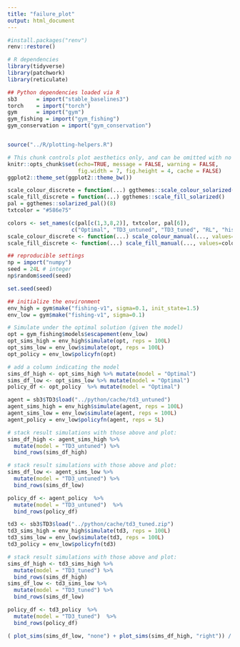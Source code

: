 ```yaml
---
title: "failure_plot"
output: html_document
---
```


```r
#install.packages("renv")
renv::restore()
```


```r
# R dependencies
library(tidyverse)
library(patchwork)
library(reticulate)

## Python dependencies loaded via R
sb3      = import("stable_baselines3")
torch    = import("torch")
gym      = import("gym")
gym_fishing = import("gym_fishing")
gym_conservation = import("gym_conservation")


source("../R/plotting-helpers.R")
```

```r
# This chunk controls plot aesthetics only, and can be omitted with no material change
knitr::opts_chunk$set(echo=TRUE, message = FALSE, warning = FALSE,
                      fig.width = 7, fig.height = 4, cache = FALSE)
ggplot2::theme_set(ggplot2::theme_bw())

scale_colour_discrete = function(...) ggthemes::scale_colour_solarized()
scale_fill_discrete = function(...) ggthemes::scale_fill_solarized()
pal = ggthemes::solarized_pal()(8)
txtcolor = "#586e75"

colors <- set_names(c(pal[c(1,3,8,2)], txtcolor, pal[6]),
                    c("Optimal", "TD3_untuned", "TD3_tuned", "RL", "historical", "steady-state"))
scale_colour_discrete <- function(...) scale_colour_manual(..., values=colors)
scale_fill_discrete <- function(...) scale_fill_manual(..., values=colors)
```

```r
## reproducible settings
np = import("numpy")
seed = 24L # integer
np$random$seed(seed)

set.seed(seed)
```

```r
## initialize the environment
env_high = gym$make("fishing-v1", sigma=0.1, init_state=1.5)
env_low = gym$make("fishing-v1", sigma=0.1)
```

```r
# Simulate under the optimal solution (given the model)
opt = gym_fishing$models$escapement(env_low)
opt_sims_high = env_high$simulate(opt, reps = 100L)
opt_sims_low = env_low$simulate(opt, reps = 100L)
opt_policy = env_low$policyfn(opt)
```

```r
# add a column indicating the model
sims_df_high <- opt_sims_high %>% mutate(model = "Optimal")
sims_df_low <- opt_sims_low %>% mutate(model = "Optimal")
policy_df <- opt_policy  %>% mutate(model = "Optimal")
```

```r
agent = sb3$TD3$load("../python/cache/td3_untuned")
agent_sims_high = env_high$simulate(agent, reps = 100L)
agent_sims_low = env_low$simulate(agent, reps = 100L)
agent_policy = env_low$policyfn(agent, reps = 5L)
```

```r
# stack result simulations with those above and plot:
sims_df_high <- agent_sims_high %>% 
  mutate(model = "TD3_untuned") %>% 
  bind_rows(sims_df_high)

# stack result simulations with those above and plot:
sims_df_low <- agent_sims_low %>% 
  mutate(model = "TD3_untuned") %>% 
  bind_rows(sims_df_low)

policy_df <- agent_policy  %>% 
  mutate(model = "TD3_untuned")  %>% 
  bind_rows(policy_df)
```

```r
td3 <- sb3$TD3$load("../python/cache/td3_tuned.zip")
td3_sims_high = env_high$simulate(td3, reps = 100L)
td3_sims_low = env_low$simulate(td3, reps = 100L)
td3_policy = env_low$policyfn(td3)
```

```r
# stack result simulations with those above and plot:
sims_df_high <- td3_sims_high %>% 
  mutate(model = "TD3_tuned") %>% 
  bind_rows(sims_df_high)
sims_df_low <- td3_sims_low %>% 
  mutate(model = "TD3_tuned") %>% 
  bind_rows(sims_df_low)

policy_df <- td3_policy  %>% 
  mutate(model = "TD3_tuned")  %>% 
  bind_rows(policy_df)

( plot_sims(sims_df_low, "none") + plot_sims(sims_df_high, "right")) / ( plot_policy(policy_df))
```